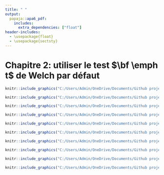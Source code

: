 ```yaml
---
title: " "
output: 
  papaja::apa6_pdf:
    includes:
      extra_dependencies: ["float"]
header-includes:
  - \usepackage{float}
  - \usepackage{sectsty}
---
```


# Chapitre 2: utiliser le test $\bf \emph t$ de Welch par défaut
```r
knitr::include_graphics("C:/Users/Admin/OneDrive/Documents/Github projects/thesis/Chapitre 2/Chapitre 2-1.png")
```

```r
knitr::include_graphics("C:/Users/Admin/OneDrive/Documents/Github projects/thesis/Chapitre 2/Chapitre 2-2.png")
```

```r
knitr::include_graphics("C:/Users/Admin/OneDrive/Documents/Github projects/thesis/Chapitre 2/Chapitre 2-3.png")
```

```r
knitr::include_graphics("C:/Users/Admin/OneDrive/Documents/Github projects/thesis/Chapitre 2/Chapitre 2-4.png")
```

```r
knitr::include_graphics("C:/Users/Admin/OneDrive/Documents/Github projects/thesis/Chapitre 2/Chapitre 2-5.png")
```

```r
knitr::include_graphics("C:/Users/Admin/OneDrive/Documents/Github projects/thesis/Chapitre 2/Chapitre 2-6.png")
```

```r
knitr::include_graphics("C:/Users/Admin/OneDrive/Documents/Github projects/thesis/Chapitre 2/Chapitre 2-7.png")
```

```r
knitr::include_graphics("C:/Users/Admin/OneDrive/Documents/Github projects/thesis/Chapitre 2/Chapitre 2-8.png")
```

```r
knitr::include_graphics("C:/Users/Admin/OneDrive/Documents/Github projects/thesis/Chapitre 2/Chapitre 2-9.png")
```

```r
knitr::include_graphics("C:/Users/Admin/OneDrive/Documents/Github projects/thesis/Chapitre 2/Chapitre 2-10.png")
```
